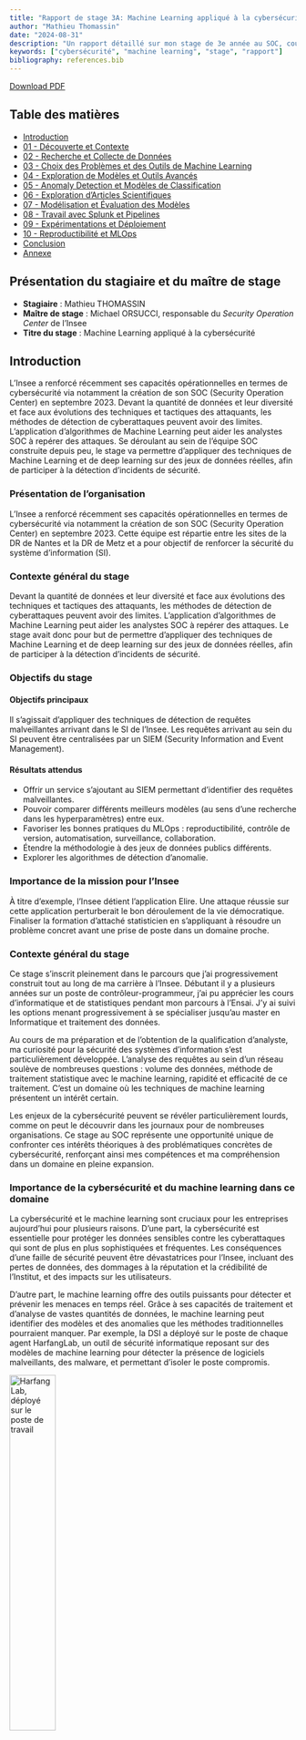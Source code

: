 ```yaml
---
title: "Rapport de stage 3A: Machine Learning appliqué à la cybersécurité"
author: "Mathieu Thomassin"
date: "2024-08-31"
description: "Un rapport détaillé sur mon stage de 3e année au SOC, couvrant divers aspects de la cybersécurité et du machine learning."
keywords: ["cybersécurité", "machine learning", "stage", "rapport"]
bibliography: references.bib
---
```



[Download PDF](index.pdf)

## Table des matières

- [Introduction](#introduction)
- [01 - Découverte et Contexte](#découverte-et-contexte)
- [02 - Recherche et Collecte de Données](#recherche-et-collecte-de-données)
- [03 - Choix des Problèmes et des Outils de Machine Learning](#choix-des-problèmes-et-des-outils-de-machine-learning)
- [04 - Exploration de Modèles et Outils Avancés](#exploration-de-modèles-et-outils-avancés)
- [05 - Anomaly Detection et Modèles de Classification](#anomaly-detection-et-modèles-de-classification)
- [06 - Exploration d'Articles Scientifiques](#exploration-darticles-scientifiques)
- [07 - Modélisation et Évaluation des Modèles](#modélisation-et-évaluation-des-modèles)
- [08 - Travail avec Splunk et Pipelines](#travail-avec-splunk-et-pipelines)
- [09 - Expérimentations et Déploiement](#expérimentations-et-déploiement)
- [10 - Reproductibilité et MLOps](#reproductibilité-et-mlops)
- [Conclusion](#conclusion)
- [Annexe](#annexe)

## Présentation du stagiaire et du maître de stage
- **Stagiaire** : Mathieu THOMASSIN
- **Maître de stage** : Michael ORSUCCI, responsable du *Security Operation Center* de l'Insee
- **Titre du stage** : Machine Learning appliqué à la cybersécurité

## Introduction

L’Insee a renforcé récemment ses capacités opérationnelles en termes de cybersécurité via notamment la création de son SOC (Security Operation Center) en septembre 2023. Devant la quantité de données et leur diversité et face aux évolutions des techniques et tactiques des attaquants, les méthodes de détection de cyberattaques peuvent avoir des limites. L’application d’algorithmes de Machine Learning peut aider les analystes SOC à repérer des attaques. Se déroulant au sein de l’équipe SOC construite depuis peu, le stage va permettre d’appliquer des techniques de Machine Learning et de deep learning sur des jeux de données réelles, afin de participer à la détection d’incidents de sécurité.

### Présentation de l'organisation
L'Insee a renforcé récemment ses capacités opérationnelles en termes de cybersécurité via notamment la création de son SOC (Security Operation Center) en septembre 2023. Cette équipe est répartie entre les sites de la DR de Nantes et la DR de Metz et a pour objectif de renforcer la sécurité du système d'information (SI).

### Contexte général du stage
Devant la quantité de données et leur diversité et face aux évolutions des techniques et tactiques des attaquants, les méthodes de détection de cyberattaques peuvent avoir des limites. L'application d'algorithmes de Machine Learning peut aider les analystes SOC à repérer des attaques. Le stage avait donc pour but de permettre d'appliquer des techniques de Machine Learning et de deep learning sur des jeux de données réelles, afin de participer à la détection d'incidents de sécurité.

### Objectifs du stage
#### Objectifs principaux
Il s'agissait d'appliquer des techniques de détection de requêtes malveillantes arrivant dans le SI de l'Insee. Les requêtes arrivant au sein du SI peuvent être centralisées par un SIEM (Security Information and Event Management).

#### Résultats attendus
- Offrir un service s'ajoutant au SIEM permettant d'identifier des requêtes malveillantes.
- Pouvoir comparer différents meilleurs modèles (au sens d'une recherche dans les hyperparamètres) entre eux.
- Favoriser les bonnes pratiques du MLOps : reproductibilité, contrôle de version, automatisation, surveillance, collaboration.
- Étendre la méthodologie à des jeux de données publics différents.
- Explorer les algorithmes de détection d'anomalie.

### Importance de la mission pour l'Insee
À titre d'exemple, l'Insee détient l'application Elire. Une attaque réussie sur cette application perturberait le bon déroulement de la vie démocratique.
Finaliser la formation d'attaché statisticien en s'appliquant à résoudre un problème concret avant une prise de poste dans un domaine proche.

### Contexte général du stage

<!-- - Pourquoi ce stage est-il pertinent dans votre parcours académique et professionnel ? -->

Ce stage s'inscrit pleinement dans le parcours que j'ai progressivement construit tout au long de ma carrière à l'Insee. Débutant il y a plusieurs années sur un poste de contrôleur-programmeur, j'ai pu apprécier les cours d'informatique et de statistiques pendant mon parcours à l'Ensai. J'y ai suivi les options menant progressivement à se spécialiser jusqu'au master en Informatique et traitement des données. 

Au cours de ma préparation et de l'obtention de la qualification d'analyste, ma curiosité pour la sécurité des systèmes d'information s'est particulièrement développée. L'analyse des requêtes au sein d'un réseau soulève de nombreuses questions : volume des données, méthode de traitement statistique avec le machine learning, rapidité et efficacité de ce traitement. C'est un domaine où les techniques de machine learning présentent un intérêt certain.

Les enjeux de la cybersécurité peuvent se révéler particulièrement lourds, comme on peut le découvrir dans les journaux pour de nombreuses organisations. Ce stage au SOC représente une opportunité unique de confronter ces intérêts théoriques à des problématiques concrètes de cybersécurité, renforçant ainsi mes compétences et ma compréhension dans un domaine en pleine expansion.


### Importance de la cybersécurité et du machine learning dans ce domaine

<!-- - Pourquoi la cybersécurité et le machine learning sont-ils cruciaux pour les entreprises aujourd'hui ? -->
La cybersécurité et le machine learning sont cruciaux pour les entreprises aujourd'hui pour plusieurs raisons. D'une part, la cybersécurité est essentielle pour protéger les données sensibles contre les cyberattaques qui sont de plus en plus sophistiquées et fréquentes. Les conséquences d'une faille de sécurité peuvent être dévastatrices pour l'Insee, incluant des pertes de données, des dommages à la réputation et la crédibilité de l'Institut, et des impacts sur les utilisateurs.



D'autre part, le machine learning offre des outils puissants pour détecter et prévenir les menaces en temps réel. Grâce à ses capacités de traitement et d'analyse de vastes quantités de données, le machine learning peut identifier des modèles et des anomalies que les méthodes traditionnelles pourraient manquer. Par exemple, la DSI a déployé sur le poste de chaque agent HarfangLab, un outil de sécurité informatique reposant sur des modèles de machine learning pour détecter la présence de logiciels malveillants, des malware, et permettant d'isoler le poste compromis.

[![HarfangLab, déployé sur le poste de travail](figures/HarfangLab.png "HarfangLab"){width=40%}](https://harfanglab.io/)

Le machine learning permettrait également de réduire le travail des analystes du SOC en classifiant automatiquement les requêtes comme bégnines ou malveillante.


### Objectifs du stage

<!-- - Pourquoi avez-vous défini ces objectifs spécifiques ? -->

En débutant ce stage, j'avais pour but de pouvoir réaliser des objectifs à la fois académiques, en lien avec mes intérêts développés lors de la scolarité, ainsi que des objectifs professionnels, me permettant de m'insérer au mieux dans la structure de l'Insee pour débuter ma carrière d'attaché.


1. **Alignement avec mes objectifs de carrière** : Ce stage présentait une opportunité unique de développer des compétences à la fois en statistique et en informatique. De plus, au lieu de se dérouler dans un service de développement, il a eu lieu dans un service de production, ce qui m'a permis de découvrir une autre perspective de l'informatique par rapport à l'informatique de type "data science" pratiquée à l'Ensai. En renforçant mes compétences en machine learning et en informatique, j'ai donc pu acquérir de l'expérience pour de futurs rôles au sein de l'Insee.

2. **Développement de compétences spécifiques** : Pour réaliser la tâche principale de ce stage, j'avais besoin de maîtriser des techniques de machine learning et de deep learning appliquées à la cybersécurité, ainsi que de les inscrire dans une approche de type DevOps ou MLOps. Il m'a donc fallu utiliser des outils comme Scikit-learn, MLflow, des techniques de deep learning, et utiliser le cluster Kubernetes pour entraîner et déployer un modèle avec une API.

3. **Application pratique des connaissances théoriques** : Si j'ai appris à faire du machine learning à l'école et y ai découvert des notions de DevOps, ce n'est qu'en arrivant en stage que j'ai pu découvrir l'étendue des problèmes pratiques que cela peut poser. Isolés, dans des environnements de travail bien conçus, voire seulement à travers une présentation théorique, les cours m'ont permis d'acquérir des connaissances. Cependant, c'est seulement en travaillant sur des projets réels que j'ai pu répondre de façon pratique en piochant dans la boîte à outils de mes cours.

4. **Contribution à l'organisation d'accueil** : Débutant dans le domaine de la cybersécurité, je n'avais pas pour objectif d'apporter une solution exploitable en production. En revanche, il était essentiel pour moi de démontrer ma capacité future à prendre une position d'ingénieur capable d'envisager un problème nouveau et d'y apporter une solution pratique exploitable par une équipe. La création d'un socle d'entraînement pour un modèle de détection de requêtes malveillantes, destiné à être utilisé par des utilisateurs, sert cet objectif.

5. **Exploration des défis et opportunités** : Face à un nouveau problème pour moi, j'ai voulu prendre le temps d'explorer certaines spécificités liées à la cybersécurité et les pratiques MLOps. J'ai donc recherché, à travers le web, dans des livres et des articles, les méthodes classiques en machine learning pour améliorer la sécurité des systèmes d'information ainsi que les façons possibles de les mettre en œuvre de manière robuste et reproductible.

Ces objectifs m'ont permis de m'assurer que ce stage serait bénéfique pour mon parcours comme pour l'Insee. Cependant, s'ils apparaissent rétrospectivement relativement clairs, ils ont pourtant été construits au fur et à mesure de mon avancée comme nous allons maintenant l'explorer.

## 1. Découverte et Contexte

### Premiers pas dans le stage : Enthousiasme et incertitude

<!-- - Pourquoi avez-vous ressenti ces sentiments au début ? -->
- **Sentiments initiaux** : 
Avant de commencer le stage, j'avais pu discuter avec le RSSI (Responsable Sécurité du Système d'Information) et le DSI (Directeur du Système d'Information) de l'Insee au cours d'une formation interne avant l'oral de la qualification d'analyste. J'étais plutôt impressionné par les enjeux, le SI de l'Insee étant régulièrement la cible d'attaques dont j'entendais parler. Cependant, si je savais que je n'étais pas formé comme un "véritable" informaticien [-@noauthor_mi-2020-2_nodate], n'ayant reçu qu'une "sensibilisation à l'informatique de production ou à la sécurité" [-@noauthor_mi-2020-2_nodate-1] p55, j'avais plutôt confiance dans mes récentes capacités à traiter des données et dans mon envie de découvrir le domaine.

- **Raisons de ces sentiments** : Lors de la scolarité, j'avais pris l'habitude d'explorer les rayonnages de la bibliothèque de l'Ensai, et j'y avais repéré un livre [-@chio_machine_nodate] sur le machine learning et la sécurité. Me remémorant ce dont m'avait parlé mon ancien maître de stage sur le plan de reprise d'activité de l'application critique Elire, et en sachant qu'un système informatique génère une quantité de données sur lesquelles il est possible de travailler pour mieux en comprendre les rouages, la perspective de travailler sur la sécurité du SI de l'Insee m'intéressait beaucoup. Cependant, je n'avais pas encore d'idée sur l'application concrète d'un tel projet, ce qui me plongeait dans une certaine incertitude.

- **Objectifs personnels initiaux** : C'est pourquoi, j'avais tout d'abord comme objectif de mieux comprendre ce qu'il était possible de faire en sécurité informatique au sein de l'Insee. N'y avait-il pas déjà des outils externes très performants ? Qu'était-il possible d'apporter en tant qu'attaché statisticien débutant ?

### Introduction à la cybersécurité : Définition et importance

<!-- - Pourquoi est-il important de comprendre les bases de la cybersécurité dès le début ? -->
- **Définition de la cybersécurité** : La cybersécurité consiste à protéger les systèmes, les réseaux et les programmes contre les attaques numériques. [-@noauthor_quest-ce_nodate] Elle vise à garantir la confidentialité, l'intégrité et la disponibilité des informations. Assurer la sécurité du système d'information (SSI) consiste à gérer les risques de sécurité selon une démarche en trois étapes: lister, évaluer et traiter les risques. [-@noauthor_dechiffrer_nodate] La notion de SOC, *Security Operation Center*, devient alors essentiel pour mettre en oeuvre une politique de cybersécurité. UN SOC, doit "monitorer l'ensemble des composants d'un système d'information et être capable de détecter et de sélectionner parmi des milliards d'octets des éléments caractéritiques d'une cyberattaque" [-@noauthor_cybersecurite_2024].
- **Importance de la cybersécurité** : Une attaque informatique a aujourd'hui d'autant plus de valeur que l'activité des organisations est pratiquement toujours menée à l'aide d'outils informatiques. Sans défendre correctement cet outil, la continuité de l'activité est menacée d'interruption plus ou moins forte. La cybersécurité cherche également à protéger les données sensibles et personnelles, notamment au travers de l'obligation légale issue du Règlement Général sur la Protection des Données (RGPD). La confiance que le grand public accorde à l'Insee serait amoindrie en cas d'attaque réussie. C'est pourquoi la cybersécurité doit faire l'objet d'un soin permanent par l'Insee.

- **Liens avec le machine learning** : La cybersécurité est très naturellement un domaine d'application du machine learning. En effet, on peut y obtenir des jeux de données robustes qui permettront "d'annuler certains des progrès les plus complexes dans la compétence des attaquants". Le machine learning peut ainsi améliorer ou remplacer les "solutions basées sur des règles dans des problèmes comme la détection d'intrusion, la classification des logiciels malveillants ou l'analyse réseau" ([-@chio_machine_nodate p.5-6] ).

### Présentation de l'équipe SOC et du système d'information (SI)

<!-- - Pourquoi la compréhension de l'équipe et du SI est-elle cruciale pour votre stage ? -->
- **Structure de l'équipe SOC** : Décrivez l'équipe SOC, ses membres clés, et leurs rôles.
L'équipe SOC est une équipe créée en 2023 à l'Insee. Elle est constituée de 6 membres répartis sur deux sites: Nantes et Metz. Son but est d'établir les moyens et de mettre en oeuvre la politique de sécurité du système d'information de l'Insee.

- **Fonctionnement du SOC** : Expliquez comment le SOC fonctionne, ses principaux objectifs, et ses défis.
- **Présentation du SI** : Donnez un aperçu du système d'information de l'Insee, ses composants principaux, et son importance pour l'organisation.

### Compréhension du SIEM et des logs

<!-- - Pourquoi le SIEM et les logs sont-ils essentiels dans le contexte de la cybersécurité ? -->
- **Rôle du SIEM** : Expliquez ce qu'est un SIEM (Security Information and Event Management) et son rôle dans la cybersécurité.
- **Utilisation des logs** : Décrivez l'importance des logs dans la détection des incidents de sécurité.
- **Intégration des logs dans le SIEM** : Mentionnez comment les logs sont intégrés et utilisés par le SIEM pour la surveillance et la détection des menaces.


## 2. Recherche et Collecte de Données

### Attente de Splunk et recherche de datasets pertinents

<!-- - Pourquoi avez-vous choisi d'utiliser Splunk et quels critères ont guidé la recherche des datasets ? -->

  - Types de données : Réseau, logs, HTTP
    <!-- - Pourquoi ces types de données spécifiques sont-ils importants ? -->

  - Sélection et préparation des datasets
    <!-- - Pourquoi cette étape est-elle critique pour la suite du projet ? -->

### Présentation des premières données obtenues

<!-- - Pourquoi ces données sont-elles pertinentes pour votre projet ? -->

## 3. Choix des Problèmes et des Outils de Machine Learning

### Définition des problèmes de machine learning en cybersécurité

<!-- - Pourquoi est-il crucial de bien définir les problèmes avant de choisir les outils ? -->

### Introduction à Scikit-learn et choix des modèles

<!-- - Pourquoi avez-vous choisi Scikit-learn et ces modèles spécifiques ? -->

### Formation à l'interprétabilité des modèles

<!-- - Pourquoi l'interprétabilité est-elle importante dans le contexte de la cybersécurité ? -->

## 4. Exploration de Modèles et Outils Avancés

### Essais avec XGBoost pour la classification des malwares

<!-- - Pourquoi avez-vous choisi XGBoost pour ce problème ? -->

### Découverte de MLflow et utilisation de l'API

<!-- - Pourquoi MLflow est-il utile pour votre projet ? -->

### Introduction au deep learning avec le livre "Deep Learning from Scratch" (DLFS)

<!-- - Pourquoi ce livre et le deep learning sont-ils pertinents pour vos objectifs ? -->

### Exploration des design patterns en deep learning

<!-- - Pourquoi est-il important de comprendre ces design patterns ? -->

## 5. Anomaly Detection et Modèles de Classification

### Détour par la détection d'anomalies : Difficultés et recentrage

<!-- - Pourquoi avez-vous rencontré ces difficultés et comment avez-vous réajusté votre approche ? -->

### Analyses simples avec KNN et clustering

<!-- - Pourquoi avez-vous choisi ces méthodes pour l'analyse initiale ? -->

### Analyse des données HTTP et détection des attaques (ex. DDOS)

<!-- - Pourquoi ces types d'attaques sont-ils une priorité dans votre analyse ? -->

### Focalisation sur l'analyse des URL et compréhension des attaques

<!-- - Pourquoi l'analyse des URL est-elle cruciale dans la détection des attaques ? -->

## 6. Exploration d'Articles Scientifiques

### Lecture et analyse de l'article "Machine Learning for Cybersecurity Applications" de la West Virginia University (WVU)

<!-- - Pourquoi cet article est-il pertinent pour votre travail ? -->

### Étude de "A Comprehensive Review of Anomaly Detection in Web Logs" du Hasso Plattner Institute (HPI)

<!-- - Pourquoi cet article est-il pertinent pour votre travail ? -->

### Analyse de l'article "CRISIS2020_EasyChair_PID_011"

<!-- - Pourquoi cet article est-il pertinent pour votre travail ? -->

### Exploration de "Conf_SIN2022__SWAF" pour le développement d'un pare-feu applicatif basé sur du machine learning

<!-- - Pourquoi cet article est-il pertinent pour votre travail ? -->

## 7. Modélisation et Évaluation des Modèles

### Modélisation des URL : KNN, SVM, regression logistique, CNN

<!-- - Pourquoi avez-vous choisi ces modèles spécifiques pour la modélisation des URL ? -->

### Utilisation de ChatGPT et des GPU pour accélérer le développement

<!-- - Pourquoi ces outils ont-ils été utilisés pour accélérer le développement ? -->

### Organisation des priorités et gestion des expérimentations

<!-- - Pourquoi cette organisation est-elle importante pour la réussite de votre projet ? -->

## 8. Travail avec Splunk et Pipelines

### Traitement des données Splunk en préproduction

<!-- - Pourquoi le traitement des données en préproduction est-il nécessaire ? -->

### Tokenization des URL et limitations

<!-- - Pourquoi avez-vous utilisé cette méthode de tokenization et quelles en sont les limites ? -->

### Développement de pipelines et utilisation de GridsearchCV

<!-- - Pourquoi ces techniques sont-elles cruciales pour optimiser les modèles ? -->

### Évaluation des performances des modèles

<!-- - Pourquoi une évaluation rigoureuse des performances est-elle essentielle ? -->

## 9. Expérimentations et Déploiement

### Utilisation de MLFlow pour la gestion des expérimentations

<!-- - Pourquoi MLFlow est-il un choix stratégique pour gérer les expérimentations ? -->

### Apprentissage à requêter et déployer un modèle via une API

<!-- - Pourquoi cette compétence est-elle importante dans le cadre de votre stage ? -->

### Déploiement sur un cluster Kubernetes et gestion du preprocessing

<!-- - Pourquoi Kubernetes et le preprocessing sont-ils importants pour le déploiement ? -->

### Introduction à Metaflow (Netflix) et tests préliminaires

<!-- - Pourquoi avez-vous exploré Metaflow et quels avantages cela apporte-t-il ? -->

## 10. Reproductibilité et MLOps

### Importance de la reproductibilité et utilisation des cours de l'ENSAE

<!-- - Pourquoi la reproductibilité est-elle critique dans le domaine du machine learning ? -->

### Réalisation d'un projet MLOps :

<!-- - Pourquoi ces aspects spécifiques du MLOps sont-ils importants ? -->

### Exploration de Spark pour le calcul et le streaming

<!-- - Pourquoi Spark est-il un outil pertinent pour vos objectifs ? -->

## Conclusion

### Bilan du stage et accomplissements

<!-- - Pourquoi ces réalisations sont-elles significatives ? -->

### Perspectives futures : Améliorations et extensions possibles

<!-- - Pourquoi ces améliorations sont-elles envisagées ? -->

### Remerciements et réflexions personnelles

<!-- - Pourquoi ces personnes/expériences sont-elles importantes pour vous ? -->

## Annexe

### Ressources supplémentaires : Notebooks, articles, tutoriels, dépôts Github

<!-- - Pourquoi ces ressources sont-elles utiles ? -->

#### Gantt
![Gant](figures/gantt.png)

### Détails techniques des implémentations et configurations

<!-- - Pourquoi ces détails techniques sont-ils importants pour la compréhension de votre travail ? -->

### Bibliographie et références

<!-- - Pourquoi ces références ont-elles été utilisées ? -->

